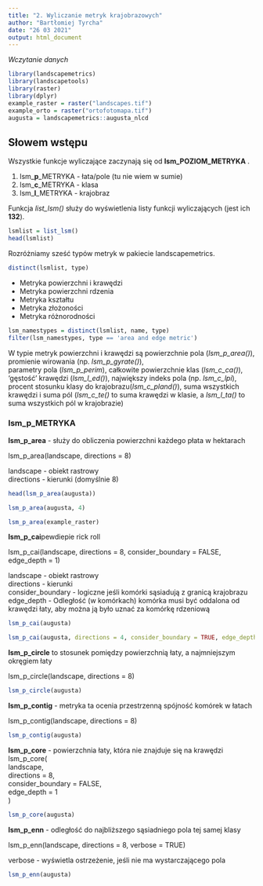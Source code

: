 ```yaml
---
title: "2. Wyliczanie metryk krajobrazowych"
author: "Bartłomiej Tyrcha"
date: "26 03 2021"
output: html_document
---
```

_Wczytanie danych_
```r
library(landscapemetrics)
library(landscapetools)
library(raster)
library(dplyr)
example_raster = raster("landscapes.tif")
example_orto = raster("ortofotomapa.tif")
augusta = landscapemetrics::augusta_nlcd
```
## Słowem wstępu


Wszystkie funkcje wyliczające zaczynają się od **lsm_POZIOM_METRYKA** .  

1. lsm_**p**_METRYKA - łata/pole (tu nie wiem w sumie)  
2. lsm_**c**_METRYKA - klasa  
3. lsm_**l**_METRYKA - krajobraz   

Funkcja _list_lsm()_ służy do wyświetlenia listy funkcji wyliczających (jest ich **132**).  

```r
lsmlist = list_lsm()
head(lsmlist)
```

Rozróżniamy sześć typów metryk w pakiecie landscapemetrics.

```r
distinct(lsmlist, type)
```

+ Metryka powierzchni i krawędzi
+ Metryka powierzchni rdzenia
+ Metryka kształtu
+ Metryka złożoności
+ Metryka różnorodności

```r
lsm_namestypes = distinct(lsmlist, name, type) 
filter(lsm_namestypes, type == 'area and edge metric')
```

W typie metryk powierzchni i krawędzi są powierzchnie pola (*lsm_p_area()*), promienie wirowania (np. *lsm_p_gyrate()*),  
parametry pola (*lsm_p_perim*), całkowite powierzchnie klas (*lsm_c_ca()*), 'gęstość' krawędzi (*lsm_l_ed()*), największy indeks pola (np. *lsm_c_lpi*),  
procent stosunku klasy do krajobrazu(*lsm_c_pland()*), suma wszystkich krawędzi i suma pól (*lsm_c_te()* to suma krawędzi w klasie, a *lsm_l_ta()* to suma wszystkich pól w krajobrazie)  

### lsm_**p**_METRYKA

**lsm_p_area** - służy do obliczenia powierzchni każdego płata w hektarach  
  
lsm_p_area(landscape, directions = 8)  
  
landscape - obiekt rastrowy  
directions - kierunki (domyślnie 8)  
```r
head(lsm_p_area(augusta))
```
```r
lsm_p_area(augusta, 4)
```
```r
lsm_p_area(example_raster)
```


**lsm_p_cai**pewdiepie rick roll

lsm_p_cai(landscape, directions = 8, consider_boundary = FALSE, edge_depth = 1)  

landscape - obiekt rastrowy   
directions - kierunki  
consider_boundary - logiczne jeśli komórki sąsiadują z granicą krajobrazu  
edge_depth - Odległość (w komórkach) komórka musi być oddalona od krawędzi łaty, aby można ją było uznać za komórkę rdzeniową  
```r
lsm_p_cai(augusta)
```

```r
lsm_p_cai(augusta, directions = 4, consider_boundary = TRUE, edge_depth = 0)
```

**lsm_p_circle** to stosunek pomiędzy powierzchnią łaty, a najmniejszym okręgiem łaty

lsm_p_circle(landscape, directions = 8)

```r
lsm_p_circle(augusta)
```

**lsm_p_contig** - metryka ta ocenia przestrzenną spójność komórek w łatach  

lsm_p_contig(landscape, directions = 8)  

```r
lsm_p_contig(augusta)
```

**lsm_p_core** - powierzchnia łaty, która nie znajduje się na krawędzi  
lsm_p_core(  
  landscape,  
  directions = 8,  
  consider_boundary = FALSE,  
  edge_depth = 1  
)  

```r
lsm_p_core(augusta)
```

**lsm_p_enn** - odległość do najbliższego sąsiadniego pola tej samej klasy

lsm_p_enn(landscape, directions = 8, verbose = TRUE)  
  
verbose - wyświetla ostrzeżenie, jeśli nie ma wystarczającego pola

```r
lsm_p_enn(augusta)
```